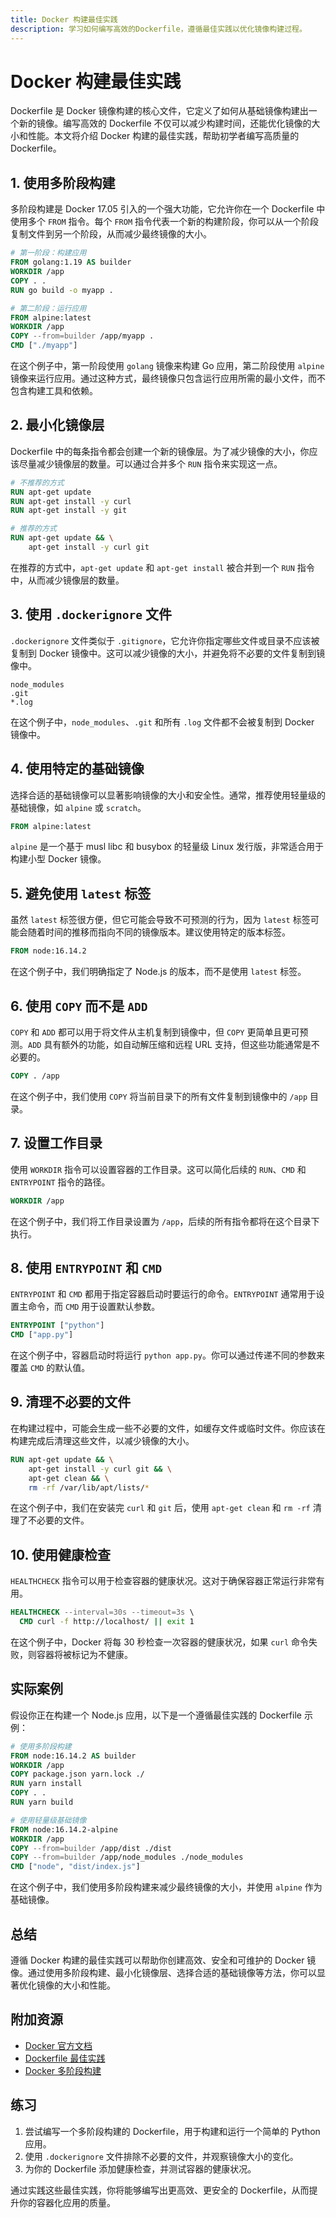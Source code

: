 ```yaml
---
title: Docker 构建最佳实践
description: 学习如何编写高效的Dockerfile，遵循最佳实践以优化镜像构建过程。
---
```


# Docker 构建最佳实践

Dockerfile 是 Docker 镜像构建的核心文件，它定义了如何从基础镜像构建出一个新的镜像。编写高效的 Dockerfile 不仅可以减少构建时间，还能优化镜像的大小和性能。本文将介绍 Docker 构建的最佳实践，帮助初学者编写高质量的 Dockerfile。

## 1. 使用多阶段构建

多阶段构建是 Docker 17.05 引入的一个强大功能，它允许你在一个 Dockerfile 中使用多个 `FROM` 指令。每个 `FROM` 指令代表一个新的构建阶段，你可以从一个阶段复制文件到另一个阶段，从而减少最终镜像的大小。

```dockerfile
# 第一阶段：构建应用
FROM golang:1.19 AS builder
WORKDIR /app
COPY . .
RUN go build -o myapp .

# 第二阶段：运行应用
FROM alpine:latest
WORKDIR /app
COPY --from=builder /app/myapp .
CMD ["./myapp"]
```

在这个例子中，第一阶段使用 `golang` 镜像来构建 Go 应用，第二阶段使用 `alpine` 镜像来运行应用。通过这种方式，最终镜像只包含运行应用所需的最小文件，而不包含构建工具和依赖。

## 2. 最小化镜像层

Dockerfile 中的每条指令都会创建一个新的镜像层。为了减少镜像的大小，你应该尽量减少镜像层的数量。可以通过合并多个 `RUN` 指令来实现这一点。

```dockerfile
# 不推荐的方式
RUN apt-get update
RUN apt-get install -y curl
RUN apt-get install -y git

# 推荐的方式
RUN apt-get update && \
    apt-get install -y curl git
```

在推荐的方式中，`apt-get update` 和 `apt-get install` 被合并到一个 `RUN` 指令中，从而减少镜像层的数量。

## 3. 使用 `.dockerignore` 文件

`.dockerignore` 文件类似于 `.gitignore`，它允许你指定哪些文件或目录不应该被复制到 Docker 镜像中。这可以减少镜像的大小，并避免将不必要的文件复制到镜像中。

```plaintext
node_modules
.git
*.log
```

在这个例子中，`node_modules`、`.git` 和所有 `.log` 文件都不会被复制到 Docker 镜像中。

## 4. 使用特定的基础镜像

选择合适的基础镜像可以显著影响镜像的大小和安全性。通常，推荐使用轻量级的基础镜像，如 `alpine` 或 `scratch`。

```dockerfile
FROM alpine:latest
```

`alpine` 是一个基于 musl libc 和 busybox 的轻量级 Linux 发行版，非常适合用于构建小型 Docker 镜像。

## 5. 避免使用 `latest` 标签

虽然 `latest` 标签很方便，但它可能会导致不可预测的行为，因为 `latest` 标签可能会随着时间的推移而指向不同的镜像版本。建议使用特定的版本标签。

```dockerfile
FROM node:16.14.2
```

在这个例子中，我们明确指定了 Node.js 的版本，而不是使用 `latest` 标签。

## 6. 使用 `COPY` 而不是 `ADD`

`COPY` 和 `ADD` 都可以用于将文件从主机复制到镜像中，但 `COPY` 更简单且更可预测。`ADD` 具有额外的功能，如自动解压缩和远程 URL 支持，但这些功能通常是不必要的。

```dockerfile
COPY . /app
```

在这个例子中，我们使用 `COPY` 将当前目录下的所有文件复制到镜像中的 `/app` 目录。

## 7. 设置工作目录

使用 `WORKDIR` 指令可以设置容器的工作目录。这可以简化后续的 `RUN`、`CMD` 和 `ENTRYPOINT` 指令的路径。

```dockerfile
WORKDIR /app
```

在这个例子中，我们将工作目录设置为 `/app`，后续的所有指令都将在这个目录下执行。

## 8. 使用 `ENTRYPOINT` 和 `CMD`

`ENTRYPOINT` 和 `CMD` 都用于指定容器启动时要运行的命令。`ENTRYPOINT` 通常用于设置主命令，而 `CMD` 用于设置默认参数。

```dockerfile
ENTRYPOINT ["python"]
CMD ["app.py"]
```

在这个例子中，容器启动时将运行 `python app.py`。你可以通过传递不同的参数来覆盖 `CMD` 的默认值。

## 9. 清理不必要的文件

在构建过程中，可能会生成一些不必要的文件，如缓存文件或临时文件。你应该在构建完成后清理这些文件，以减少镜像的大小。

```dockerfile
RUN apt-get update && \
    apt-get install -y curl git && \
    apt-get clean && \
    rm -rf /var/lib/apt/lists/*
```

在这个例子中，我们在安装完 `curl` 和 `git` 后，使用 `apt-get clean` 和 `rm -rf` 清理了不必要的文件。

## 10. 使用健康检查

`HEALTHCHECK` 指令可以用于检查容器的健康状况。这对于确保容器正常运行非常有用。

```dockerfile
HEALTHCHECK --interval=30s --timeout=3s \
  CMD curl -f http://localhost/ || exit 1
```

在这个例子中，Docker 将每 30 秒检查一次容器的健康状况，如果 `curl` 命令失败，则容器将被标记为不健康。

## 实际案例

假设你正在构建一个 Node.js 应用，以下是一个遵循最佳实践的 Dockerfile 示例：

```dockerfile
# 使用多阶段构建
FROM node:16.14.2 AS builder
WORKDIR /app
COPY package.json yarn.lock ./
RUN yarn install
COPY . .
RUN yarn build

# 使用轻量级基础镜像
FROM node:16.14.2-alpine
WORKDIR /app
COPY --from=builder /app/dist ./dist
COPY --from=builder /app/node_modules ./node_modules
CMD ["node", "dist/index.js"]
```

在这个例子中，我们使用多阶段构建来减少最终镜像的大小，并使用 `alpine` 作为基础镜像。

## 总结

遵循 Docker 构建的最佳实践可以帮助你创建高效、安全和可维护的 Docker 镜像。通过使用多阶段构建、最小化镜像层、选择合适的基础镜像等方法，你可以显著优化镜像的大小和性能。

## 附加资源

- [Docker 官方文档](https://docs.docker.com/)
- [Dockerfile 最佳实践](https://docs.docker.com/develop/develop-images/dockerfile_best-practices/)
- [Docker 多阶段构建](https://docs.docker.com/develop/develop-images/multistage-build/)

## 练习

1. 尝试编写一个多阶段构建的 Dockerfile，用于构建和运行一个简单的 Python 应用。
2. 使用 `.dockerignore` 文件排除不必要的文件，并观察镜像大小的变化。
3. 为你的 Dockerfile 添加健康检查，并测试容器的健康状况。

通过实践这些最佳实践，你将能够编写出更高效、更安全的 Dockerfile，从而提升你的容器化应用的质量。
